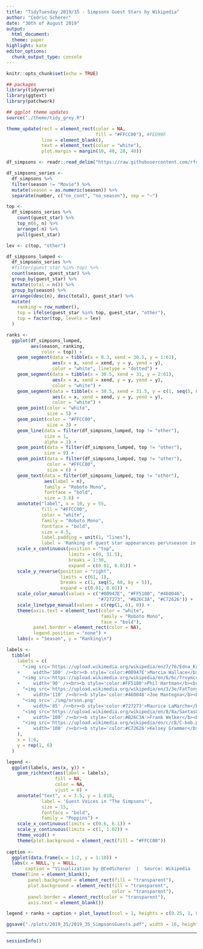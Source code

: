 ```yaml
---
title: "TidyTuesday 2019/35 - Simpsons Guest Stars by Wikipedia"
author: "Cedric Scherer"
date: "30th of August 2019"
output:
  html_document:
  theme: paper
highlight: kate
editor_options:
  chunk_output_type: console
---
```

  
```r
knitr::opts_chunk$set(echo = TRUE)
```

```r
## packages
library(tidyverse)
library(ggtext)
library(patchwork)

## ggplot theme updates
source("./theme/tidy_grey.R")

theme_update(rect = element_rect(color = NA, 
                                 fill = "#FFCC00"), #FED90F
             line = element_blank(),
             text = element_text(color = "white"), 
             plot.margin = margin(10, 40, 20, 40))
```

```r

df_simpsons <- readr::read_delim("https://raw.githubusercontent.com/rfordatascience/tidytuesday/master/data/2019/2019-08-27/simpsons-guests.csv", delim = "|", quote = "")
```

```r
df_simpsons_series <- 
  df_simpsons %>% 
  filter(season != "Movie") %>% 
  mutate(season = as.numeric(season)) %>% 
  separate(number, c("no_cont", "no_season"), sep = "–")
```

```r
top <- 
  df_simpsons_series %>% 
    count(guest_star) %>% 
    top_n(6, n) %>% 
    arrange(-n) %>%
    pull(guest_star)

lev <- c(top, "other")

df_simpsons_lumped <- 
  df_simpsons_series %>% 
  #filter(guest_star %in% top) %>% 
  count(season, guest_star) %>% 
  group_by(guest_star) %>% 
  mutate(total = n()) %>% 
  group_by(season) %>% 
  arrange(desc(n), desc(total), guest_star) %>% 
  mutate(
    ranking = row_number(),
    top = ifelse(guest_star %in% top, guest_star, "other"),
    top = factor(top, levels = lev)
  )

ranks <- 
  ggplot(df_simpsons_lumped, 
         aes(season, ranking, 
             color = top)) +
    geom_segment(data = tibble(x = 0.3, xend = 30.5, y = 1:61), 
                 aes(x = x, xend = xend, y = y, yend = y),
                 color = "white", linetype = "dotted") +
    geom_segment(data = tibble(x = 30.5, xend = 31, y = 2:61), 
                 aes(x = x, xend = xend, y = y, yend = y),
                 color = "white") +
    geom_segment(data = tibble(x = 30.5, xend = 31.5, y = c(1, seq(5, 60, by = 5))), 
                 aes(x = x, xend = xend, y = y, yend = y),
                 color = "white") +
    geom_point(color = "white", 
               size = 5) +
    geom_point(color = "#FFCC00", 
               size = 3) + 
    geom_line(data = filter(df_simpsons_lumped, top != "other"), 
              size = 1, 
              alpha = 1) +
    geom_point(data = filter(df_simpsons_lumped, top != "other"), 
              size = 9) + 
    geom_point(data = filter(df_simpsons_lumped, top != "other"), 
               color = "#FFCC00", 
               size = 6) + 
    geom_text(data = filter(df_simpsons_lumped, top != "other"), 
              aes(label = n),
              family = "Roboto Mono",
              fontface = "bold", 
              size = 3.6) +
    annotate("label", x = 10, y = 55, 
             fill = "#FFCC00", 
             color = "white",
             family = "Roboto Mono", 
             fontface = "bold", 
             size = 4.5,
             label.padding = unit(1, "lines"),
             label = 'Ranking of guest star appearances per\nseason in the TV series "The Simpsons".\n\nThe six top guests are colored\n and visualised as there common character.\nAll others are ranked anonymously\nshowing the number of guests per season.\nIn case of a tie guest stars\nare sorted by total appearances.') +
    scale_x_continuous(position = "top", 
                       limits = c(0, 31.5), 
                       breaks = 1:30,
                       expand = c(0.01, 0.01)) +
    scale_y_reverse(position = "right", 
                    limits = c(61, 1), 
                    breaks = c(1, seq(5, 60, by = 5)),
                    expand = c(0.01, 0.01)) +
    scale_color_manual(values = c("#00947E", "#FF5180", "#460046", 
                                  "#727273", "#B26C3A", "#C72626")) +
    scale_linetype_manual(values = c(rep(1, 6), 0)) +
    theme(axis.text = element_text(color = "white", 
                                   family = "Roboto Mono", 
                                   face = "bold"),
          panel.border = element_rect(color = NA),
          legend.position = "none") +
    labs(x = "Season", y = "Ranking\n")
```

```r
labels <-
  tibble(
    labels = c(
      "<img src='https://upload.wikimedia.org/wikipedia/en/7/76/Edna_Krabappel.png'
    +     width='100' /><br><b style='color:#00947E'>Marcia Wallace</b><br><i style='color:#00947E'>Edna Krabappel</i></b>",
      "<img src='https://upload.wikimedia.org/wikipedia/en/6/6c/Troymcclure.png'
    +     width='90' /><br><b style='color:#FF5180'>Phil Hartman</b><br><i style='color:#FF5180'>Troy McClure</i></b>",
      "<img src='https://upload.wikimedia.org/wikipedia/en/3/3e/FatTony.png'
    +     width='110' /><br><b style='color:#460046'>Joe Mantegna</b><br><i style='color:#460046'>Fat Tony</i></b>",
      "<img src='./img/orson.png'
    +     width='85' /><br><b style='color:#727273'>Maurice LaMarche</b><br><i style='color:#727273'>Several VIPs</i>",
      "<img src='https://upload.wikimedia.org/wikipedia/en/8/8a/SantasLittleHelper.png'
    +     width='100' /><br><b style='color:#B26C3A'>Frank Welker</b><br><i style='color:#B26C3A'>Santas Little Helper</i></b>",
      "<img src='https://upload.wikimedia.org/wikipedia/en/c/c8/C-bob.png'
    +     width='100' /><br><b style='color:#C72626'>Kelsey Grammer</b><br><i style='color:#C72626'>Sideshow Bob</i></b>"
    ),
    x = 1:6, 
    y = rep(1, 6)
  )

legend <- 
  ggplot(labels, aes(x, y)) +
    geom_richtext(aes(label = labels), 
                  fill = NA, 
                  color = NA, 
                  vjust = 0) +
    annotate("text", x = 3.5, y = 1.018, 
             label = 'Guest Voices in "The Simpsons"', 
             size = 15, 
             fontface = "bold", 
             family = "Poppins") +
    scale_x_continuous(limits = c(0.6, 6.1)) +
    scale_y_continuous(limits = c(1, 1.02)) +
    theme_void() +
    theme(plot.background = element_rect(fill = "#FFCC00"))
  
caption <- 
  ggplot(data.frame(x = 1:2, y = 1:10)) +
  labs(x = NULL, y = NULL,
       caption = "Visualization by @CedScherer  |  Source: Wikipedia  |  Image  Copyright: Matt Groening & 20th Century Fox                                                   ") +
  theme(line = element_blank(),
        panel.background = element_rect(fill = "transparent"),
        plot.background = element_rect(fill = "transparent", 
                                       color = "transparent"),
        panel.border = element_rect(color = "transparent"),
        axis.text = element_blank())
```

```r
legend + ranks + caption + plot_layout(ncol = 1, heights = c(0.25, 1, 0))

ggsave("./plots/2019_35/2019_35_SimpsonsGuests.pdf", width = 16, height = 24, device = cairo_pdf)
```

***
  
```r
sessionInfo()
```
